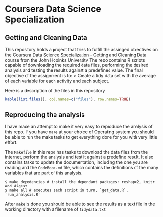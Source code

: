 # Coursera Data Science Specialization
## Getting and Cleaning Data
This repository holds a project that tries to fulfill the assinged objectives on the 
Coursera Data Science Specialization - Getting and Cleaning Data course from the John Hopinks University
The repo contains R scripts capable of downloading the required data files, performing the desired analysis
and testing the results against a predefined value.
The final objective of the assignment is to:
> Create a tidy data set with the average of each variable for each activity and each subject.

Here is a description of the files in this repository
```r
kable(list.files(), col.names=c("files"), row.names=TRUE)
```

## Reproducing the analysis
I have made an attempt to make it very easy to reproduce the analysis of this repo. If you have `make` at 
your choice of Operating system you should be able to run the make tasks to get everything done for you with
very little effort.

The `Makefile` in this repo has tasks to download the data files from the internet, perform the analysis and
test it against a predefine result. It also contains tasks to update the documentation, including the one you
are reading and the `CodeBook.md` file, which contains the definitions of the many variables that are part of this
analysis. 

```shell
$ make depedencies # install the dependant packages: reshape2, knitr and digest
$ make all # executes each script in turn, `get_data.R`, `run_analysis.R`
```

After `make` is done you should be able to see the results as a text file in the working directory with a filename
of `tidydata.txt`